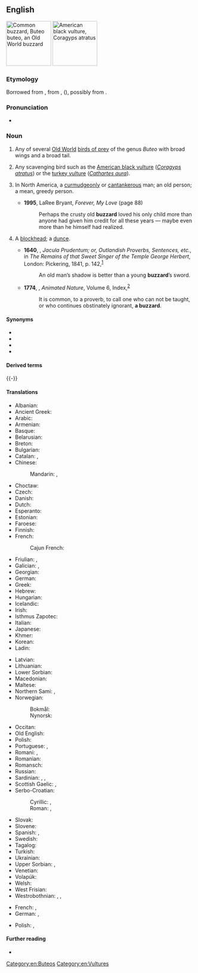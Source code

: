 {{also|Buzzard}}
==English==
[[Image:Poster Buteo buteo.jpg|thumb|120px|Common buzzard, ''Buteo buteo'', an Old World buzzard]]
[[Image:Coragyps-atratus-001.jpg|thumb|120px|American black vulture, ''Coragyps atratus'']]

===Etymology===
Borrowed from {{bor|en|xno|buisart}}, from {{der|en|fro|buison}}, {{m|fro|buson}} ({{cog|fr|buse}}), possibly from {{der|en|la|buteō}}.

===Pronunciation===
* {{IPA|/ˈbʌzəɹd/|lang=en}}

===Noun===
{{en-noun}}

# Any of several [[Old World]] [[bird of prey|birds of prey]] of the genus ''Buteo'' with broad wings and a broad tail.
# {{lb|en|North America}} Any scavenging bird such as the [[American black vulture]] (''[[Coragyps atratus]]'') or the [[turkey vulture]] (''[[Cathartes aura]]'').
# {{lb|en|colloquial|derogatory|slang|often preceded by "old", the "old buzzard"}} In North America, a [[curmudgeonly]] or [[cantankerous]] man; an old person; a mean, greedy person.
#* '''1995''', LaRee Bryant, ''Forever, My Love'' (page 88)
#*: Perhaps the crusty old '''buzzard''' loved his only child more than anyone had given him credit for all these years — maybe even more than he himself had realized.
# {{lb|en|archaic}} A [[blockhead]]; a [[dunce]].
#* '''1640''', {{w|George Herbert}}, ''Jacula Prudentum; or, Outlandish Proverbs, Sentences, etc.'', in ''The Remains of that Sweet Singer of the Temple George Herbert'', London: Pickering, 1841, p. 142,<sup>[https://archive.org/details/remainsofthats00her]</sup>
#*: An old man’s shadow is better than a young '''buzzard'''’s sword.
#* '''1774''', {{w|Oliver Goldsmith}}, ''Animated Nature'', Volume 6, Index,<sup>[https://books.google.ca/books?id=GK5EAAAAYAAJ&printsec=frontcover#v=onepage&q&f=false]</sup>
#*: It is common, to a proverb, to call one who can not be taught, or who continues obstinately ignorant, '''a buzzard'''.

====Synonyms====
* {{l|en|buteo}}
* {{l|en|broadwing}}
* {{l|en|turkey vulture}}
* {{l|en|vulture}}

====Derived terms====
{{der3
|{{l|en|augur buzzard}}, ''[[Buteo augur]]''
|{{l|en|common buzzard}}, ''[[Buteo buteo]]''
|{{l|en|eastern buzzard}}, ''[[Buteo japonicus]]''
|{{l|en|forest buzzard}}, ''[[Buteo trizonatus]]''
|{{l|en|grasshopper buzzard}}, ''[[Butastur rufipennis]]''
|{{l|en|grey-faced buzzard}}, ''[[Butastur indicus]]''
|{{l|en|jackal buzzard}}, ''[[Buteo rufofuscus]]''
|{{l|en|lizard buzzard}}, ''[[Kaupifalco monogrammicus]]''
|{{l|en|long-legged buzzard}}, ''[[Buteo rufinus]]''
|{{l|en|Madagascar buzzard}}, ''[[Buteo brachypterus]]''
|{{l|en|mountain buzzard}}, ''[[Buteo oreophilus]]''
|{{l|en|red-necked buzzard}}, ''[[Buteo auguralis]]''
|{{l|en|rufous-winged buzzard}}, ''[[Butastur liventer]]''
|{{l|en|upland buzzard}}, ''[[Buteo hemilasius]]''
|{{l|en|white-eyed buzzard}}, ''[[Butastur teesa]]''
|lang=en}}

{{-}}

====Translations====
{{trans-top|bird of the genus Buteo}}
* Albanian: {{t|sq|huta}}
* Ancient Greek: {{t|grc|τριόρχης}}
* Arabic: {{t|ar|حوام|m|tr=ḥawaam}}
* Armenian: {{t|hy|լալկան բազե}}
* Basque: {{t|eu|zapelatz}}
* Belarusian: {{t|be|каня|f}}
* Breton: {{t+|br|baou}}
* Bulgarian: {{t|bg|[[обикновен]] [[мишелов]]|m}}
* Catalan: {{t+|ca|aligot|m}}, {{t|ca|zopilot|m}}
* Chinese:
*: Mandarin: {{t+|cmn|鵟}}, {{t+|cmn|𫛭|tr=kuáng}}
* Choctaw: {{t|cho|sheki}}
* Czech: {{t+|cs|káně|n}}
* Danish: {{t+|da|musvåge}}
* Dutch: {{t+|nl|buizerd|m}}
* Esperanto: {{t|eo|buteo}}
* Estonian: {{t|et|hiireviu}}
* Faroese: {{t|fo|músvákur|m}}
* Finnish: {{t+|fi|hiirihaukka}}
* French: {{t+|fr|buse|f}}
*: Cajun French: {{t|fr|carencro}}
* Friulian: {{t|fur|cagne}}, {{t|fur|poiane}}
* Galician: {{t+|gl|miñato|m}}, {{t+|gl|bexato|m}}
* Georgian: {{t|ka|კაკაჩა}}
* German: {{t+|de|Bussard|m}}
* Greek: {{t+|el|γερακίνα|f}}
* Hebrew: {{t+|he|עַקָּב|m|tr='aqáv}}
* Hungarian: {{t+|hu|ölyv}}
* Icelandic: {{t+|is|músvákur|m}}
* Irish: {{t|ga|clamhán}}
* Isthmus Zapotec: {{t|zai|nguʼxhiʼ}}
* Italian: {{t+|it|poiana|f}}
* Japanese: {{t+|ja|鵟|tr=[[ノスリ]], nosuri}}
* Khmer: {{t+|km|ត្មាត|tr=tmaat}}
* Korean: {{t|ko|말똥가리}}
* Ladin: {{t|lld|gabinel}}
{{trans-mid}}
* Latvian: {{t|lv|klijāns}}
* Lithuanian: {{t+|lt|suopis}}
* Lower Sorbian: {{t|dsb|pašturlica|f}}
* Macedonian: {{t|mk|jастреб глувчар|m}}
* Maltese: {{t|mt|kuċċarda prima|f}}
* Northern Sami: {{t|se|sáhpánboaimmáš}}, {{t|se|sáhpánfálli}}
* Norwegian: {{t|no|musvåk}} {{q|Buteo buteo}}
*: Bokmål: {{t|nb|våk|m}}
*: Nynorsk: {{t|nn|våk|m}}
* Occitan: {{t|oc|tartana|f}}
* Old English: {{t|ang|tysċa|m}}
* Polish: {{t+|pl|myszołów|m}}
* Portuguese: {{t+|pt|águia-de-asa-redonda|f}}, {{t+|pt|milhafre|m}}
* Romani: {{t|rom|worolo|m}}, {{t|rom|worla|f}}
* Romanian: {{t+|ro|șoricar|m}}
* Romansch: {{t|rm|girun da mieurs}}
* Russian: {{t+|ru|каню́к|m}}
* Sardinian: {{t|sc|stori furapuddas}}, {{t|sc|tappàiu}}, {{t|sc|pilloni farrancau}}
* Scottish Gaelic: {{t|gd|clamhan|m}}, {{t|gd|àrmhaigh|m}}
* Serbo-Croatian:
*: Cyrillic: {{t|sh|ми̏ша̄р|m}}, {{t|sh|шка́њац|m}}
*: Roman: {{t+|sh|mȉšār|m}}, {{t+|sh|škánjac|m}}
* Slovak: {{t|sk|myšiak lesný}}
* Slovene: {{t|sl|kanja}}
* Spanish: {{t|es|ratonero común|m}}, {{t|es|busardo|m}}
* Swedish: {{t+|sv|ormvråk}}
* Tagalog: {{t|tl|buharo}}
* Turkish: {{t+|tr|şahin}}
* Ukrainian: {{t|uk|каню́к|m}}
* Upper Sorbian: {{t|hsb|pašturlica}}, {{t|hsb|paskulica}}
* Venetian: {{t|vec|pója|f}}
* Volapük: {{t+|vo|busar}}
* Welsh: {{t|cy|bwncath}}
* West Frisian: {{t+|fy|mûzefalk}}
* Westrobothnian: {{t|gmq-bot|spänning|m}}, {{t|gmq-bot|kårnmatahauk|m}}, {{t|gmq-bot|ʃwifågel|m}}
{{trans-bottom}}

{{trans-see|scavenging bird|vulture}}

{{trans-top|slang or derogatory term for a person}}
* French: {{t|fr|sale bougre|m}}, {{t|fr|sale bougresse|f}}
* German: {{t|de|alter Gauner|m}}, {{t|de|alte Gaunerin|f}}
{{trans-mid}}
* Polish: {{t+|pl|piernik|m}}, {{t|pl|zgred|m}}
{{trans-bottom}}

====Further reading====
* {{pedialite}}

[[Category:en:Buteos]]
[[Category:en:Vultures]]